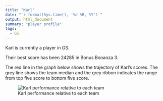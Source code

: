 ```yaml
---
title: "Karl"
date: "`r format(Sys.time(), '%d %B, %Y')`"
output: html_document
summary: "player profile"
tags:
  - GS
---
```


Karl is currently a player in GS.

Their best score has been 24285 in Bonus Bonanza 3.

The red line in the graph below shows the trajectory of Karl's scores. The grey line shows the team median and the grey ribbon indicates the range from top five score to bottom five score.

![Karl performance relative to each team](Karl.jpg)
